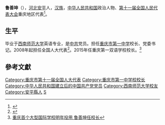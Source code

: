 '''鲁善坤'''（{{bd|1952年||}}），[[河北|河北]][[安平|安平]]人，[[汉族|汉族]]，[[中华人民共和国|中华人民共和国]]政治人物、[[第十一届全国人民代表大会|第十一届全国人民代表大会]]重庆地区代表<ref>{{cite web|author=新华网|title=第十一届全国人大代表|url=http://news.xinhuanet.com/ziliao/2008-03/03/content_7708230.htm?node=36628|publisher=新华网|accessdate=2014-01-07}}</ref>。

==生平==
毕业于[[西南师范大学|西南师范大学]]英语专业，是[[中共|中共]]党员。担任[[重庆市第一中学|重庆市第一中学]]校长、党委书记。2008年起担任全国人大代表<ref>{{cite news|title=全国人大代表信息-鲁善坤|url= http://210.82.31.1:8084/delegate/viewDelegate.action?dbid=112113|accessdate=2013-04-05|newspaper=全国人大网|archive-url=https://web.archive.org/web/20120305103336/http://www.npc.gov.cn/delegate/viewDelegate.action?dbid=112113|archive-date=2012-03-05|dead-url=yes}}</ref>。2015年任重庆第一双语学校校长。<ref>[http://cq.sina.com.cn/news/m/2015-05-14/detail-iavxeafs7466998.shtml 重庆首个大型国际学校明年投用 鲁善坤任校长]</ref>

==參考文獻==
{{reflist}}
{{全国人大代表/11/渝}}

{{DEFAULTSORT:Lu shankun}}
[[Category:重庆市第十一届全国人大代表|Category:重庆市第十一届全国人大代表]]
[[Category:重庆市第一中学校校长|Category:重庆市第一中学校校长]]
[[Category:中华人民共和国建立后的中国共产党党员|Category:中华人民共和国建立后的中国共产党党员]]
[[Category:西南师范大学校友|Category:西南师范大学校友]]
[[Category:安平縣人|Category:安平縣人]]
[[Category:鲁姓|S]]